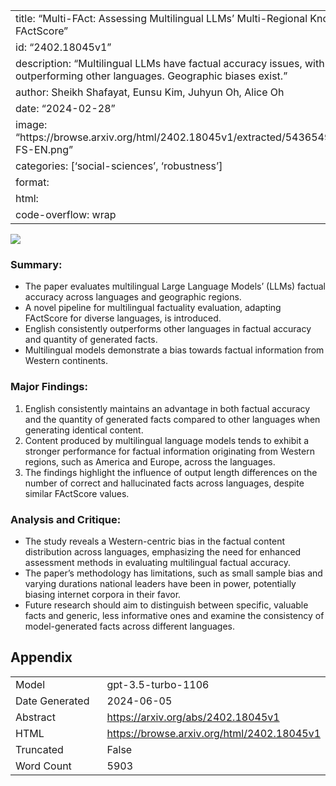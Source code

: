 
---
title: "Multi-FAct: Assessing Multilingual LLMs' Multi-Regional Knowledge using FActScore"
id: "2402.18045v1"
description: "Multilingual LLMs have factual accuracy issues, with English outperforming other languages. Geographic biases exist."
author: Sheikh Shafayat, Eunsu Kim, Juhyun Oh, Alice Oh
date: "2024-02-28"
image: "https://browse.arxiv.org/html/2402.18045v1/extracted/5436549/figures/GPT3.5-FS-EN.png"
categories: ['social-sciences', 'robustness']
format:
  html:
    code-overflow: wrap
---

![](https://browse.arxiv.org/html/2402.18045v1/extracted/5436549/figures/GPT3.5-FS-EN.png)

### Summary:
- The paper evaluates multilingual Large Language Models' (LLMs) factual accuracy across languages and geographic regions.
- A novel pipeline for multilingual factuality evaluation, adapting FActScore for diverse languages, is introduced.
- English consistently outperforms other languages in factual accuracy and quantity of generated facts.
- Multilingual models demonstrate a bias towards factual information from Western continents.

### Major Findings:
1. English consistently maintains an advantage in both factual accuracy and the quantity of generated facts compared to other languages when generating identical content.
2. Content produced by multilingual language models tends to exhibit a stronger performance for factual information originating from Western regions, such as America and Europe, across the languages.
3. The findings highlight the influence of output length differences on the number of correct and hallucinated facts across languages, despite similar FActScore values.

### Analysis and Critique:
- The study reveals a Western-centric bias in the factual content distribution across languages, emphasizing the need for enhanced assessment methods in evaluating multilingual factual accuracy.
- The paper's methodology has limitations, such as small sample bias and varying durations national leaders have been in power, potentially biasing internet corpora in their favor.
- Future research should aim to distinguish between specific, valuable facts and generic, less informative ones and examine the consistency of model-generated facts across different languages.

## Appendix

|          |          |
|----------|----------|
| Model     | gpt-3.5-turbo-1106       |
| Date Generated     | 2024-06-05       |
| Abstract | [https://arxiv.org/abs/2402.18045v1](https://arxiv.org/abs/2402.18045v1)        |
| HTML     | [https://browse.arxiv.org/html/2402.18045v1](https://browse.arxiv.org/html/2402.18045v1)       |
| Truncated       | False       |
| Word Count       | 5903       |